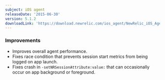 ```yaml
---
subject: iOS agent
releaseDate: '2015-06-30'
version: 5.1.2
downloadLink: 'https://download.newrelic.com/ios_agent/NewRelic_iOS_Agent_5.1.2.zip'
---
```


### Improvements

* Improves overall agent performance.
* Fixes race condition that prevents session start metrics from being logged on app launch.
* Fixes crash in `-setNRSessionAttribute:value:` that can occasionally occur on app background or foreground.
